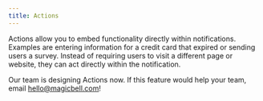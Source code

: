 ```yaml
---
title: Actions
---
```


Actions allow you to embed functionality directly within notifications. Examples are entering information for a credit card that expired or sending users a survey. Instead of requiring users to visit a different page or website, they can act directly within the notification.

Our team is designing Actions now. If this feature would help your team, email hello@magicbell.com!